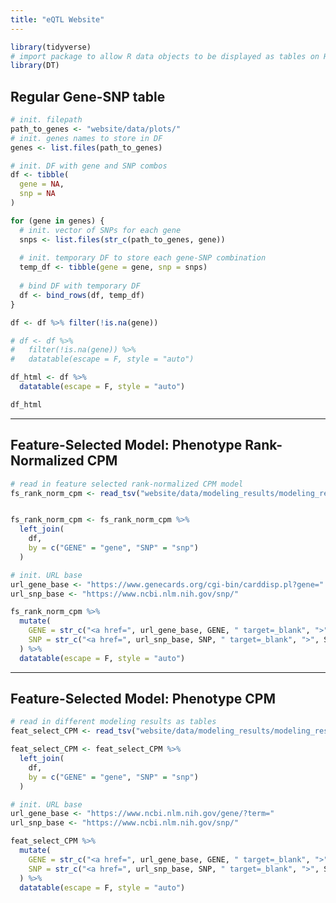 ```yaml
---
title: "eQTL Website"
---
```



```r
library(tidyverse)
# import package to allow R data objects to be displayed as tables on HTML pages
library(DT)
```


## Regular Gene-SNP table

```r
# init. filepath
path_to_genes <- "website/data/plots/"
# init. genes names to store in DF
genes <- list.files(path_to_genes)

# init. DF with gene and SNP combos
df <- tibble(
  gene = NA,
  snp = NA
)

for (gene in genes) {
  # init. vector of SNPs for each gene
  snps <- list.files(str_c(path_to_genes, gene))
  
  # init. temporary DF to store each gene-SNP combination
  temp_df <- tibble(gene = gene, snp = snps)
  
  # bind DF with temporary DF
  df <- bind_rows(df, temp_df)
}

df <- df %>% filter(!is.na(gene))

# df <- df %>%
#   filter(!is.na(gene)) %>%
#   datatable(escape = F, style = "auto")
```



```r
df_html <- df %>%
  datatable(escape = F, style = "auto")

df_html
```


---

## Feature-Selected Model: Phenotype Rank-Normalized CPM


```r
# read in feature selected rank-normalized CPM model
fs_rank_norm_cpm <- read_tsv("website/data/modeling_results/modeling_results_featureSelectedModel_phenotypeRankNormCPM.txt")


fs_rank_norm_cpm <- fs_rank_norm_cpm %>%
  left_join(
    df,
    by = c("GENE" = "gene", "SNP" = "snp")
  )
```


```r
# init. URL base
url_gene_base <- "https://www.genecards.org/cgi-bin/carddisp.pl?gene="
url_snp_base <- "https://www.ncbi.nlm.nih.gov/snp/"

fs_rank_norm_cpm %>%
  mutate(
    GENE = str_c("<a href=", url_gene_base, GENE, " target=_blank", ">", GENE, "</a>"),
    SNP = str_c("<a href=", url_snp_base, SNP, " target=_blank", ">", SNP, "</a>")
  ) %>%
  datatable(escape = F, style = "auto")
```




---


## Feature-Selected Model: Phenotype CPM

```r
# read in different modeling results as tables
feat_select_CPM <- read_tsv("website/data/modeling_results/modeling_results_featureSelectedModel_phenotypeCPM.txt")

feat_select_CPM <- feat_select_CPM %>%
  left_join(
    df,
    by = c("GENE" = "gene", "SNP" = "snp")
  )
```


```r
# init. URL base
url_gene_base <- "https://www.ncbi.nlm.nih.gov/gene/?term="
url_snp_base <- "https://www.ncbi.nlm.nih.gov/snp/"

feat_select_CPM %>%
  mutate(
    GENE = str_c("<a href=", url_gene_base, GENE, " target=_blank", ">", GENE, "</a>"),
    SNP = str_c("<a href=", url_snp_base, SNP, " target=_blank", ">", SNP, "</a>")
  ) %>%
  datatable(escape = F, style = "auto")
```





